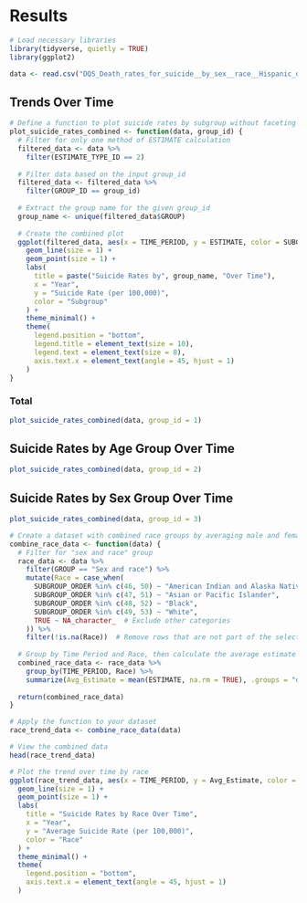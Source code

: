 # Results

```r
# Load necessary libraries
library(tidyverse, quietly = TRUE)
library(ggplot2)

data <- read.csv("DQS_Death_rates_for_suicide__by_sex__race__Hispanic_origin__and_age__United_States_from_CDC_WONDER_20241119.csv")
```

## Trends Over Time
```r
# Define a function to plot suicide rates by subgroup without faceting
plot_suicide_rates_combined <- function(data, group_id) {
  # Filter for only one method of ESTIMATE calculation
  filtered_data <- data %>%
    filter(ESTIMATE_TYPE_ID == 2)
  
  # Filter data based on the input group_id
  filtered_data <- filtered_data %>%
    filter(GROUP_ID == group_id)
  
  # Extract the group name for the given group_id
  group_name <- unique(filtered_data$GROUP)
  
  # Create the combined plot
  ggplot(filtered_data, aes(x = TIME_PERIOD, y = ESTIMATE, color = SUBGROUP, group = SUBGROUP)) +
    geom_line(size = 1) +
    geom_point(size = 1) +
    labs(
      title = paste("Suicide Rates by", group_name, "Over Time"),
      x = "Year",
      y = "Suicide Rate (per 100,000)",
      color = "Subgroup"
    ) +
    theme_minimal() +
    theme(
      legend.position = "bottom",
      legend.title = element_text(size = 10),
      legend.text = element_text(size = 8),
      axis.text.x = element_text(angle = 45, hjust = 1)
    )
}
```
### Total

```r
plot_suicide_rates_combined(data, group_id = 1)
```
## Suicide Rates by Age Group Over Time
```r
plot_suicide_rates_combined(data, group_id = 2)
```

## Suicide Rates by Sex Group Over Time

```r
plot_suicide_rates_combined(data, group_id = 3)
```

```r
# Create a dataset with combined race groups by averaging male and female estimates
combine_race_data <- function(data) {
  # Filter for "sex and race" group
  race_data <- data %>%
    filter(GROUP == "Sex and race") %>%
    mutate(Race = case_when(
      SUBGROUP_ORDER %in% c(46, 50) ~ "American Indian and Alaska Native",
      SUBGROUP_ORDER %in% c(47, 51) ~ "Asian or Pacific Islander",
      SUBGROUP_ORDER %in% c(48, 52) ~ "Black",
      SUBGROUP_ORDER %in% c(49, 53) ~ "White",
      TRUE ~ NA_character_  # Exclude other categories
    )) %>%
    filter(!is.na(Race))  # Remove rows that are not part of the selected races
  
  # Group by Time Period and Race, then calculate the average estimate
  combined_race_data <- race_data %>%
    group_by(TIME_PERIOD, Race) %>%
    summarize(Avg_Estimate = mean(ESTIMATE, na.rm = TRUE), .groups = "drop")
  
  return(combined_race_data)
}

# Apply the function to your dataset
race_trend_data <- combine_race_data(data)

# View the combined data
head(race_trend_data)

# Plot the trend over time by race
ggplot(race_trend_data, aes(x = TIME_PERIOD, y = Avg_Estimate, color = Race, group = Race)) +
  geom_line(size = 1) +
  geom_point(size = 1) +
  labs(
    title = "Suicide Rates by Race Over Time",
    x = "Year",
    y = "Average Suicide Rate (per 100,000)",
    color = "Race"
  ) +
  theme_minimal() +
  theme(
    legend.position = "bottom",
    axis.text.x = element_text(angle = 45, hjust = 1)
  )

```


















